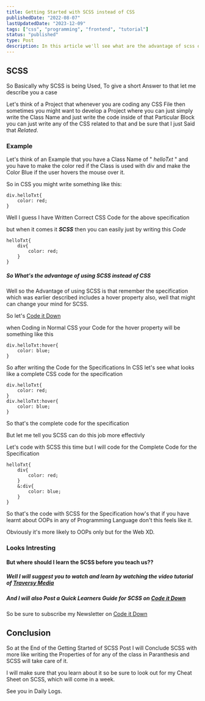 ```yaml
---
title: Getting Started with SCSS instead of CSS
publishedDate: "2022-08-07"
lastUpdatedDate: "2023-12-09"
tags: ["css", "programming", "frontend", "tutorial"]
status: "published"
type: Post
description: In this article we'll see what are the advantage of scss over css and why I used Scss in my blog website as a designing the website instead of CSS
---
```


## SCSS

So Basically why SCSS is being Used, To give a short Answer to that let me describe you a case

Let's think of a Project that whenever you are coding any CSS File then sometimes you might want to develop a Project where you can just simply write the Class Name and just write the code inside of that Particular Block you can just write any of the CSS related to that and be sure that I just Said that _Related_.

### Example

Let's think of an Example that you have a Class Name of " _helloTxt_ " and you have to make the color red if the Class is used with div and make the Color Blue if the user hovers the mouse over it.

So in CSS you might write something like this:

```
div.helloTxt{
    color: red;
}
```

Well I guess I have Written Correct CSS Code for the above specification

but when it comes it **_SCSS_** then you can easily just by writing this _Code_

```
helloTxt{
    div{
        color: red;
    }
}
```

##### So What's the advantage of using SCSS instead of CSS

Well so the Advantage of using SCSS is that remember the specification which was earlier described includes a hover property also, well that might can change your mind for SCSS.

So let's [Code it Down](https://codeitdown.ml)

when Coding in Normal CSS your Code for the hover property will be something like this

```
div.helloTxt:hover{
    color: blue;
}
```

So after writing the Code for the Specifications In CSS let's see what looks like a complete CSS code for the specification

```
div.helloTxt{
    color: red;
}
div.helloTxt:hover{
    color: blue;
}
```

So that's the complete code for the specification

But let me tell you SCSS can do this job more effectivly

Let's code with SCSS this time but I will code for the Complete Code for the Specification

```
helloTxt{
    div{
        color: red;
    }
    &:div{
        color: blue;
    }
}
```

So that's the code with SCSS for the Specification how's that if you have learnt about OOPs in any of Programming Language don't this feels like it.

Obviously it's more likely to OOPs only but for the Web XD.

### Looks Intresting

#### But where should I learn the SCSS before you teach us??

##### Well I will suggest you to watch and learn by watching the video tutorial of [Traversy Media](https://www.youtube.com/user/TechGuyWeb)

##### And I will also Post a Quick Learners Guide for SCSS on [Code it Down](https://codeitdown.ml)

So be sure to subscribe my Newsletter on [Code it Down](https://codeitdown.ml)

## Conclusion

So at the End of the Getting Started of SCSS Post I will Conclude SCSS with more like writing the Properties of for any of the class in Paranthesis and SCSS will take care of it.

I will make sure that you learn about it so be sure to look out for my Cheat Sheet on SCSS, which will come in a week.

See you in Daily Logs.
